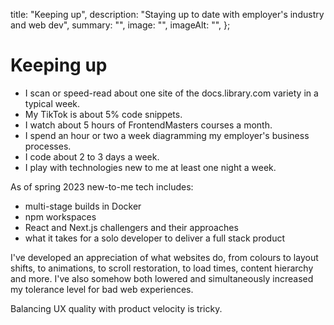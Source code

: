
  title: "Keeping up",
  description: "Staying up to date with employer's industry and web dev",
  summary: "",
  image: "",
  imageAlt: "",
};

# Keeping up

- I scan or speed-read about one site of the docs.library.com variety in a typical week.
- My TikTok is about 5% code snippets.
- I watch about 5 hours of FrontendMasters courses a month.
- I spend an hour or two a week diagramming my employer's business processes.
- I code about 2 to 3 days a week.
- I play with technologies new to me at least one night a week.

As of spring 2023 new-to-me tech includes:
- multi-stage builds in Docker
- npm workspaces
- React and Next.js challengers and their approaches
- what it takes for a solo developer to deliver a full stack product

I've developed an appreciation of what websites do, from colours to layout shifts, to animations, to scroll restoration, to load times, content hierarchy and more. I've also somehow both lowered and simultaneously increased my tolerance level for bad web experiences.

Balancing UX quality with product velocity is tricky.
